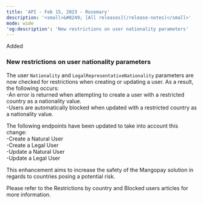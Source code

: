 ```yaml
---  
title: 'API - Feb 15, 2023 - Rosemary'  
description: '<small>&#8249; [All releases](/release-notes)</small>'  
mode: wide  
'og:description': 'New restrictions on user nationality parameters'  
---  
```

  
  <div class="pill pill-green rn-pill">Added</div> 
  
### New restrictions on user nationality parameters  

The user `Nationality` and `LegalRepresentativeNationality` parameters are now checked for restrictions when creating or updating a user. As a result, the following occurs:  
-An error is returned when attempting to create a user with a restricted country as a nationality value.  
-Users are automatically blocked when updated with a restricted country as a nationality value.  

The following endpoints have been updated to take into account this change:  
-Create a Natural User  
-Create a Legal User  
-Update a Natural User  
-Update a Legal User  

This enhancement aims to increase the safety of the Mangopay solution in regards to countries posing a potential risk.  

Please refer to the Restrictions by country and Blocked users articles for more information.